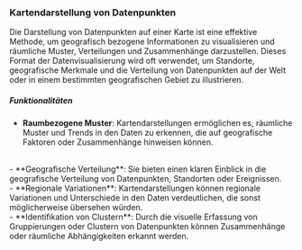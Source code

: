 ### Kartendarstellung von Datenpunkten

Die Darstellung von Datenpunkten auf einer Karte ist eine effektive Methode,
um geografisch bezogene Informationen zu visualisieren und räumliche Muster,
Verteilungen und Zusammenhänge darzustellen. Dieses Format der Datenvisualisierung
wird oft verwendet, um Standorte, geografische Merkmale und die Verteilung von Datenpunkten
auf der Welt oder in einem bestimmten geografischen Gebiet zu illustrieren.
<br/>

##### Funktionalitäten

- **Raumbezogene Muster**: Kartendarstellungen ermöglichen es, räumliche Muster und Trends
in den Daten zu erkennen, die auf geografische Faktoren oder Zusammenhänge hinweisen können.
<br/>
- **Geografische Verteilung**: Sie bieten einen klaren Einblick in die geografische
Verteilung von Datenpunkten, Standorten oder Ereignissen.
<br/>
- **Regionale Variationen**: Kartendarstellungen können regionale Variationen
und Unterschiede in den Daten verdeutlichen, die sonst möglicherweise übersehen würden.
<br/>
- **Identifikation von Clustern**: Durch die visuelle Erfassung von
Gruppierungen oder Clustern von Datenpunkten können Zusammenhänge oder räumliche
Abhängigkeiten erkannt werden.